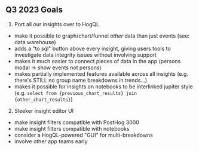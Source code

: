 ## Q3 2023 Goals

1. Port all our insights over to HogQL.
- make it possible to graph/chart/funnel _other_ data than just events (see: data warehouse)
- adds a "to sql" button above every insight, giving users tools to investigate data integrity issues without involving support
- makes it much easier to connect pieces of data in the app (persons modal -> show events not persons)
- makes partially implemented features available across all insights (e.g. there's STILL no group name breakdowns in trends...)
- makes it possible for insights on notebooks to be interlinked jupiter style (e.g. `select from {previous_chart_results} join {other_chart_results}`)

2. Sleeker insight editor UI
- make insight filters compatible with PostHog 3000
- make insight filters compatible with notebooks
- consider a HogQL-powered "GUI" for multi-breakdowns
- involve other app teams early


